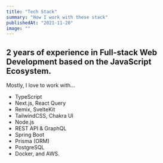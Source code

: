 ```yaml
---
title: "Tech Stack"
summary: "How I work with these stack"
publishedAt: "2021-11-20"
image: ""
---
```


## 2 years of experience in Full-stack Web Development based on the JavaScript Ecosystem.

Mostly, I love to work with...

- TypeScript
- Next.js, React Query
- Remix, SvelteKit
- TailwindCSS, Chakra UI
- Node.js
- REST API & GraphQL
- Spring Boot
- Prisma (ORM)
- PostgreSQL
- Docker, and AWS.

